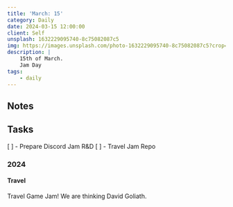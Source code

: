 ```yaml
---
title: 'March: 15'
category: Daily
date: 2024-03-15 12:00:00
client: Self
unsplash: 1632229095740-8c75082087c5
img: https://images.unsplash.com/photo-1632229095740-8c75082087c5?crop=entropy&cs=srgb&fm=jpg&ixid=MnwzNjM5Nzd8MHwxfHJhbmRvbXx8fHx8fHx8fDE2ODE3NDg2ODY&ixlib=rb-4.0.3&q=85
description: |
    15th of March.
    Jam Day
tags:
    - daily
---
```



<MDXJS>

## Notes

</MDXJS>

<MDXJS>

## Tasks

[ ] - Prepare Discord Jam R&D
[ ] - Travel Jam Repo

</MDXJS>


<MDXJS>

### 2024

<MDXJS>

#### Travel

Travel Game Jam!
We are thinking David Goliath.

</MDXJS>

</MDXJS>